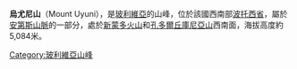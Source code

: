 {{Coord|20|0|S|66|35|W|display=title}}

'''烏尤尼山'''（Mount Uyuni），是[[玻利維亞|玻利維亞]]的山峰，位於該國西南部[[波托西省|波托西省]]，屬於[[安第斯山脈|安第斯山脈]]的一部分，處於[[新蒙多火山|新蒙多火山]]和[[孔多爾丘庫尼亞山|孔多爾丘庫尼亞山]]西南面，海拔高度約5,084米。

{{Bolivia-geo-stub}}
[[Category:玻利維亞山峰|Category:玻利維亞山峰]]